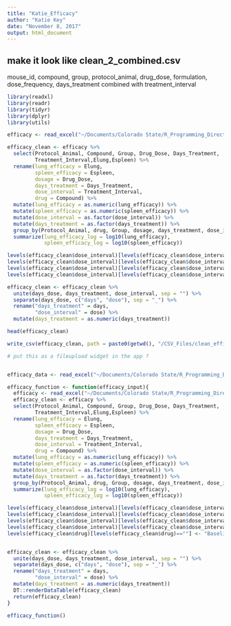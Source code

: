 ```yaml
---
title: "Katie_Efficacy"
author: "Katie Key"
date: "November 8, 2017"
output: html_document
---
```

## make it look like clean_2_combined.csv
mouse_id, compound, group, protocol_animal,
drug_dose, formulation, dose_frequency, days_treatment combined with treatment_interval


```r

library(readxl)
library(readr)
library(tidyr)
library(dplyr)
library(utils)

```


```r

efficacy <- read_excel("~/Documents/Colorado State/R_Programming_Directory/input_output_shiny_group/data/Gates_18 Efficacy R spreadsheet.xlsx")

efficacy_clean <- efficacy %>% 
  select(Protocol_Animal, Compound, Group, Drug_Dose, Days_Treatment,
         Treatment_Interval,Elung,Espleen) %>% 
  rename(lung_efficacy = Elung,
         spleen_efficacy = Espleen,
         dosage = Drug_Dose,
         days_treatment = Days_Treatment,
         dose_interval = Treatment_Interval,
         drug = Compound) %>%
  mutate(lung_efficacy = as.numeric(lung_efficacy)) %>% 
  mutate(spleen_efficacy = as.numeric(spleen_efficacy)) %>%
  mutate(dose_interval = as.factor(dose_interval)) %>%
  mutate(days_treatment = as.factor(days_treatment)) %>% 
  group_by(Protocol_Animal, drug, Group, dosage, days_treatment, dose_interval) %>% 
  summarize(lung_efficacy_log = log10(lung_efficacy),
            spleen_efficacy_log = log10(spleen_efficacy))

levels(efficacy_clean$dose_interval)[levels(efficacy_clean$dose_interval)=="Pre Rx 9 week"] <- "_Baseline"
levels(efficacy_clean$dose_interval)[levels(efficacy_clean$dose_interval)=="M-F"] <- "_QID"
levels(efficacy_clean$dose_interval)[levels(efficacy_clean$dose_interval)=="4 wk"] <- "20_Control"
levels(efficacy_clean$dose_interval)[levels(efficacy_clean$dose_interval)=="8 wk"] <- "40_Control"

efficacy_clean <- efficacy_clean %>% 
  unite(days_dose, days_treatment, dose_interval, sep = "") %>% 
  separate(days_dose, c("days", "dose"), sep = "_") %>% 
  rename("days_treatment" = days,
         "dose_interval" = dose) %>% 
  mutate(days_treatment = as.numeric(days_treatment))

head(efficacy_clean)

write_csv(efficacy_clean, path = paste0(getwd(), "/CSV_Files/clean_efficacy.csv")) 

```


```r

# put this as a fileupload widget in the app ?


efficacy_data <- read_excel("~/Documents/Colorado State/R_Programming_Directory/input_output_shiny_group/data/Gates_18 Efficacy R spreadsheet.xlsx")

efficacy_function <- function(efficacy_input){
  efficacy <- read_excel("~/Documents/Colorado State/R_Programming_Directory/input_output_shiny_group/data/Gates_18 Efficacy R spreadsheet.xlsx")
  efficacy_clean <- efficacy %>% 
  select(Protocol_Animal, Compound, Group, Drug_Dose, Days_Treatment,
         Treatment_Interval,Elung,Espleen) %>% 
  rename(lung_efficacy = Elung,
         spleen_efficacy = Espleen,
         dosage = Drug_Dose,
         days_treatment = Days_Treatment,
         dose_interval = Treatment_Interval,
         drug = Compound) %>%
  mutate(lung_efficacy = as.numeric(lung_efficacy)) %>% 
  mutate(spleen_efficacy = as.numeric(spleen_efficacy)) %>%
  mutate(dose_interval = as.factor(dose_interval)) %>%
  mutate(days_treatment = as.factor(days_treatment)) %>% 
  group_by(Protocol_Animal, drug, Group, dosage, days_treatment, dose_interval) %>% 
  summarize(lung_efficacy_log = log10(lung_efficacy),
            spleen_efficacy_log = log10(spleen_efficacy))

levels(efficacy_clean$dose_interval)[levels(efficacy_clean$dose_interval)=="Pre Rx 9 week"] <- "_Baseline"
levels(efficacy_clean$dose_interval)[levels(efficacy_clean$dose_interval)=="M-F"] <- "_QID"
levels(efficacy_clean$dose_interval)[levels(efficacy_clean$dose_interval)=="4 wk"] <- "20_Control"
levels(efficacy_clean$dose_interval)[levels(efficacy_clean$dose_interval)=="8 wk"] <- "40_Control"
levels(efficacy_clean$drug)[levels(efficacy_clean$drug)==""] <- "Baseline"


efficacy_clean <- efficacy_clean %>% 
  unite(days_dose, days_treatment, dose_interval, sep = "") %>% 
  separate(days_dose, c("days", "dose"), sep = "_") %>% 
  rename("days_treatment" = days,
         "dose_interval" = dose) %>% 
  mutate(days_treatment = as.numeric(days_treatment))
  DT::renderDataTable(efficacy_clean) 
  return(efficacy_clean)
}

efficacy_function()

```


